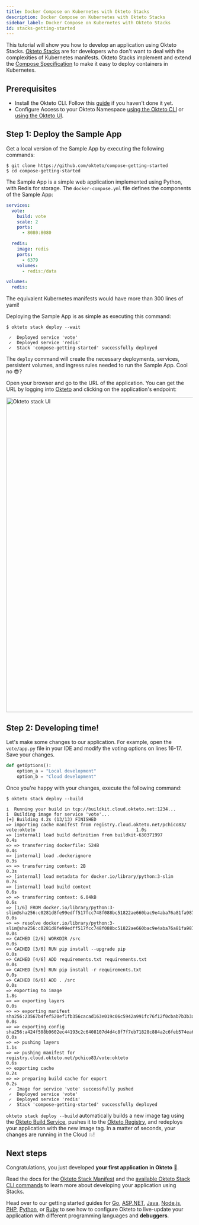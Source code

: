 ```yaml
---
title: Docker Compose on Kubernetes with Okteto Stacks
description: Docker Compose on Kubernetes with Okteto Stacks
sidebar_label: Docker Compose on Kubernetes with Okteto Stacks
id: stacks-getting-started
---
```



This tutorial will show you how to develop an application using Okteto Stacks.
[Okteto Stacks](/docs/0.10/reference/stacks/) are for developers who don't want to deal with the complexities of Kubernetes manifests.
Okteto Stacks implement and extend the [Compose Specification](https://github.com/compose-spec/compose-spec) to make it easy to deploy containers in Kubernetes.

## Prerequisites

- Install the Okteto CLI. Follow this [guide](/docs/0.10/cloud/okteto-cli/) if you haven't done it yet.
- Configure Access to your Okteto Namespace [using the Okteto CLI](/docs/0.10/cloud/credentials/#download-your-kubernetes-credentials-using-the-okteto-cli) or [using the Okteto UI](/docs/0.10/cloud/credentials/#download-your-kubernetes-credentials-from-the-okteto-cloud-ui).

## Step 1: Deploy the Sample App

Get a local version of the Sample App by executing the following commands:

```console
$ git clone https://github.com/okteto/compose-getting-started
$ cd compose-getting-started
```

The Sample App is a simple web application implemented using Python, with Redis for storage.
The `docker-compose.yml` file defines the components of the Sample App:

```yaml
services:
  vote:
    build: vote
    scale: 2
    ports:
      - 8080:8080

  redis:
    image: redis
    ports:
      - 6379
    volumes:
      - redis:/data

volumes:
  redis:
```

The equivalent Kubernetes manifests would have more than 300 lines of yaml!

Deploying the Sample App is as simple as executing this command:

```console
$ okteto stack deploy --wait
```

```console
 ✓  Deployed service 'vote'
 ✓  Deployed service 'redis'
 ✓  Stack 'compose-getting-started' successfully deployed
```

The `deploy` command will create the necessary deployments, services, persistent volumes, and ingress rules needed to run the Sample App.  Cool no 😎?

Open your browser and go to the URL of the application. You can get the URL by logging into [Okteto](https://cloud.okteto.com/#/?origin=docs) and clicking on the application's endpoint:

<Image src="/docs/tutorials/images/okteto-stack-ui.png" alt="Okteto stack UI" width="850" center />

## Step 2: Developing time!

Let's make some changes to our application. For example, open the `vote/app.py` file in your IDE and modify the voting options on lines 16-17. Save your changes.

```python
def getOptions():
    option_a = "Local development"
    option_b = "Cloud development"
```

Once you're happy with your changes, execute the following command:

```console
$ okteto stack deploy --build
```

```console
i  Running your build in tcp://buildkit.cloud.okteto.net:1234...
i  Building image for service 'vote'...
[+] Building 4.2s (13/13) FINISHED
=> importing cache manifest from registry.cloud.okteto.net/pchico83/   vote:okteto                                      1.0s
=> [internal] load build definition from buildkit-630371997                                                             0.4s
=> => transferring dockerfile: 524B                                                                                     0.4s
=> [internal] load .dockerignore                                                                                        0.3s
=> => transferring context: 2B                                                                                          0.3s
=> [internal] load metadata for docker.io/library/python:3-slim                                                         0.7s
=> [internal] load build context                                                                                        0.6s
=> => transferring context: 6.04kB                                                                                      0.6s
=> [1/6] FROM docker.io/library/python:3-slim@sha256:c0281d8fe99edff517fcc748f088bc51822ae660bac9e4aba76a81fa987fe9e8   0.0s
=> => resolve docker.io/library/python:3-slim@sha256:c0281d8fe99edff517fcc748f088bc51822ae660bac9e4aba76a81fa987fe9e8   0.0s
=> CACHED [2/6] WORKDIR /src                                                                                            0.0s
=> CACHED [3/6] RUN pip install --upgrade pip                                                                           0.0s
=> CACHED [4/6] ADD requirements.txt requirements.txt                                                                   0.0s
=> CACHED [5/6] RUN pip install -r requirements.txt                                                                     0.0s
=> CACHED [6/6] ADD . /src                                                                                              0.0s
=> exporting to image                                                                                                   1.8s
=> => exporting layers                                                                                                  0.0s
=> => exporting manifest sha256:23567b4fef520ef1fb356cacad163e019c06c5942a991fc76f12f0cbab7b3b3a                        0.0s
=> => exporting config sha256:a424f508b9602ec44193c2c6408107d4d4c8f7f7eb71828c884a2c6feb574ea6                          0.0s
=> => pushing layers                                                                                                    1.1s
=> => pushing manifest for registry.cloud.okteto.net/pchico83/vote:okteto                                               0.6s
=> exporting cache                                                                                                      0.2s
=> => preparing build cache for export                                                                                  0.2s
 ✓  Image for service 'vote' successfully pushed
 ✓  Deployed service 'vote'
 ✓  Deployed service 'redis'
 ✓  Stack 'compose-getting-started' successfully deployed
```

`okteto stack deploy --build` automatically builds a new image tag using the [Okteto Build Service](/docs/0.10/cloud/build/), pushes it to the [Okteto Registry](/docs/0.10/cloud/registry/), and redeploys your application with the new image tag.
In a matter of seconds, your changes are running in the Cloud 💥!

## Next steps

Congratulations, you just developed **your first application in Okteto** 🚀.

Read the docs for the [Okteto Stack Manifest](/docs/0.10/reference/stacks/) and the [available Okteto Stack CLI commands](/docs/0.10/reference/cli/#stack) to learn more about developing your application using Stacks.

Head over to our getting started guides for [Go](/docs/0.10/samples/golang/#step-4-debug-directly-in-okteto-cloud), [ASP.NET](/docs/0.10/samples/aspnetcore#step-4-debug-directly-in-okteto-cloud), [Java](/docs/0.10/samples/java/#step-4-debug-directly-in-okteto-cloud), [Node.js](/docs/0.10/samples/node#step-4-debug-directly-in-okteto-cloud), [PHP](/docs/0.10/samples/php/#step-4-debug-directly-in-okteto-cloud), [Python](/docs/0.10/samples/python/#step-4-debug-directly-in-okteto-cloud), or [Ruby](/docs/0.10/samples/ruby/#step-4-debug-directly-in-okteto-cloud) to see how to configure Okteto to live-update your application with different programming languages and **debuggers**.
